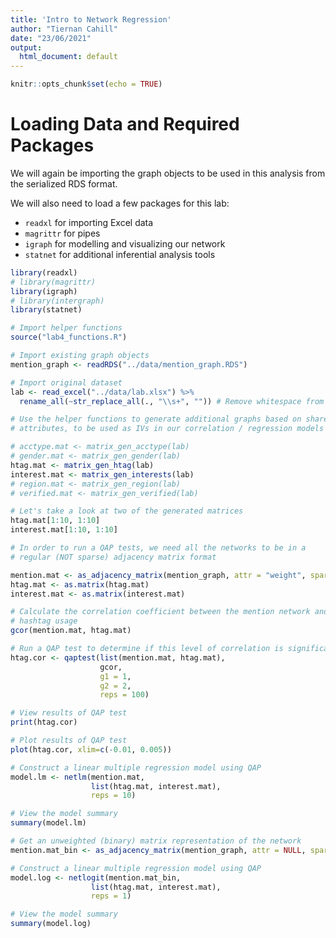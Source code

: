 ```yaml
---
title: 'Intro to Network Regression'
author: "Tiernan Cahill"
date: "23/06/2021"
output:
  html_document: default
---
```


```r
knitr::opts_chunk$set(echo = TRUE)
```

# Loading Data and Required Packages
We will again be importing the graph objects to be used in this analysis from the serialized RDS format.

We will also need to load a few packages for this lab:

  - `readxl` for importing Excel data
  - `magrittr` for pipes
  - `igraph` for modelling and visualizing our network
  - `statnet` for additional inferential analysis tools

```r
library(readxl)
# library(magrittr)
library(igraph)
# library(intergraph)
library(statnet)

# Import helper functions
source("lab4_functions.R")
```

```r
# Import existing graph objects
mention_graph <- readRDS("../data/mention_graph.RDS")

# Import original dataset
lab <- read_excel("../data/lab.xlsx") %>% 
  rename_all(~str_replace_all(., "\\s+", "")) # Remove whitespace from variable names
```

```r
# Use the helper functions to generate additional graphs based on shared
# attributes, to be used as IVs in our correlation / regression models

# acctype.mat <- matrix_gen_acctype(lab)
# gender.mat <- matrix_gen_gender(lab)
htag.mat <- matrix_gen_htag(lab)
interest.mat <- matrix_gen_interests(lab)
# region.mat <- matrix_gen_region(lab)
# verified.mat <- matrix_gen_verified(lab)

# Let's take a look at two of the generated matrices
htag.mat[1:10, 1:10]
interest.mat[1:10, 1:10]

# In order to run a QAP tests, we need all the networks to be in a 
# regular (NOT sparse) adjacency matrix format

mention.mat <- as_adjacency_matrix(mention_graph, attr = "weight", sparse = F)
htag.mat <- as.matrix(htag.mat)
interest.mat <- as.matrix(interest.mat)
```

```r
# Calculate the correlation coefficient between the mention network and shared
# hashtag usage
gcor(mention.mat, htag.mat)

# Run a QAP test to determine if this level of correlation is significant
htag.cor <- qaptest(list(mention.mat, htag.mat),
                    gcor,
                    g1 = 1,
                    g2 = 2,
                    reps = 100)

# View results of QAP test
print(htag.cor)

# Plot results of QAP test
plot(htag.cor, xlim=c(-0.01, 0.005))
```

```r
# Construct a linear multiple regression model using QAP
model.lm <- netlm(mention.mat,
                  list(htag.mat, interest.mat),
                  reps = 10)

# View the model summary
summary(model.lm)
```

```r
# Get an unweighted (binary) matrix representation of the network
mention.mat_bin <- as_adjacency_matrix(mention_graph, attr = NULL, sparse = F)

# Construct a linear multiple regression model using QAP
model.log <- netlogit(mention.mat_bin,
                  list(htag.mat, interest.mat),
                  reps = 1)

# View the model summary
summary(model.log)
```
